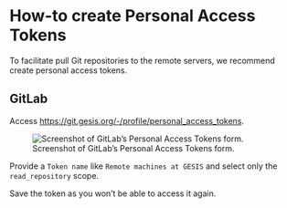 # How-to create Personal Access Tokens {#sec-personal-access-tokens}

To facilitate pull Git repositories to the remote servers, we recommend create personal access tokens.

## GitLab

Access <https://git.gesis.org/-/profile/personal_access_tokens>.

![Screenshot of GitLab's Personal Access Tokens form.](../img/gitlab-personal-access-tokens.png)

Provide a `Token name` like `Remote machines at GESIS` and select only the `read_repository` scope.

Save the token as you won't be able to access it again.
